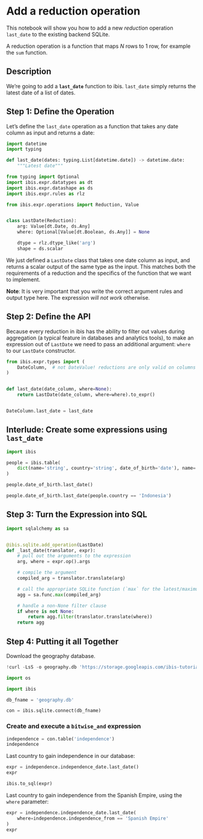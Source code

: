 # Add a reduction operation

This notebook will show you how to add a new *reduction* operation `last_date` to the existing backend SQLite.

A reduction operation is a function that maps $N$ rows to 1 row, for example the `sum` function.

## Description

We're going to add a **`last_date`** function to ibis. `last_date` simply returns the latest date of a list of dates.

## Step 1: Define the Operation

Let's define the `last_date` operation as a function that takes any date column as input and returns a date:

```python
import datetime
import typing

def last_date(dates: typing.List[datetime.date]) -> datetime.date:
    """Latest date"""
```


```python
from typing import Optional
import ibis.expr.datatypes as dt
import ibis.expr.datashape as ds
import ibis.expr.rules as rlz

from ibis.expr.operations import Reduction, Value


class LastDate(Reduction):
    arg: Value[dt.Date, ds.Any]
    where: Optional[Value[dt.Boolean, ds.Any]] = None

    dtype = rlz.dtype_like('arg')
    shape = ds.scalar
```

We just defined a `LastDate` class that takes one date column as input, and returns a scalar output of the same type as the input. This matches both the requirements of a reduction and the specifics of the function that we want to implement.

**Note**: It is very important that you write the correct argument rules and output type here. The expression *will not work* otherwise.

## Step 2: Define the API

Because every reduction in ibis has the ability to filter out values during aggregation (a typical feature in databases and analytics tools), to make an expression out of ``LastDate`` we need to pass an additional argument: `where` to our `LastDate` constructor.


```python
from ibis.expr.types import (
    DateColumn,  # not DateValue! reductions are only valid on columns
)


def last_date(date_column, where=None):
    return LastDate(date_column, where=where).to_expr()


DateColumn.last_date = last_date
```

## Interlude: Create some expressions using `last_date`

```python
import ibis

people = ibis.table(
    dict(name='string', country='string', date_of_birth='date'), name='people'
)
```


```python
people.date_of_birth.last_date()
```


```python
people.date_of_birth.last_date(people.country == 'Indonesia')
```

## Step 3: Turn the Expression into SQL


```python
import sqlalchemy as sa


@ibis.sqlite.add_operation(LastDate)
def _last_date(translator, expr):
    # pull out the arguments to the expression
    arg, where = expr.op().args

    # compile the argument
    compiled_arg = translator.translate(arg)

    # call the appropriate SQLite function (`max` for the latest/maximum date)
    agg = sa.func.max(compiled_arg)

    # handle a non-None filter clause
    if where is not None:
        return agg.filter(translator.translate(where))
    return agg
```

## Step 4: Putting it all Together

Download the geography database.

```python
!curl -LsS -o geography.db 'https://storage.googleapis.com/ibis-tutorial-data/geography.db'
```


```python
import os

import ibis

db_fname = 'geography.db'

con = ibis.sqlite.connect(db_fname)
```

### Create and execute a `bitwise_and` expression


```python
independence = con.table('independence')
independence
```

Last country to gain independence in our database:


```python
expr = independence.independence_date.last_date()
expr
```


```python
ibis.to_sql(expr)
```

Last country to gain independence from the Spanish Empire, using the `where` parameter:


```python
expr = independence.independence_date.last_date(
    where=independence.independence_from == 'Spanish Empire'
)
expr
```

